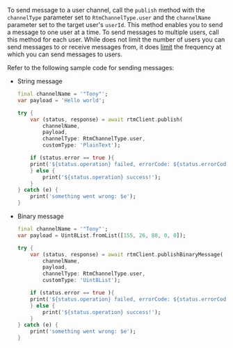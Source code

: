 <PlatformWrapper platform="flutter">

To send message to a user channel, call the `publish` method with the `channelType` parameter set to `RtmChannelType.user` and the `channelName` parameter set to the target user's `userId`. This method enables you to send a message to one user at a time. To send messages to multiple users, call this method for each user. While <Vg k="SIG" /> does not limit the number of users you can send messages to or receive messages from, it does [limit](../reference/limitations#message-channel) the frequency at which you can send messages to users.

Refer to the following sample code for sending messages:

- String message

    ```dart
    final channelName = '"Tony"';
    var payload = 'Hello world';

    try {
        var (status, response) = await rtmClient.publish(
            channelName,
            payload,
            channelType: RtmChannelType.user,
            customType: 'PlainText');

        if (status.error == true ){
        print('${status.operation} failed, errorCode: ${status.errorCode}, due to ${status.reason}');
        } else {
            print('${status.operation} success!');
        }
    } catch (e) {
        print('something went wrong: $e');
    }
    ```

- Binary message

    ```dart
    final channelName = '"Tony"';
    var payload = Uint8List.fromList([155, 26, 88, 0, 0]);

    try {
        var (status, response) = await rtmClient.publishBinaryMessage(
            channelName,
            payload,
            channelType: RtmChannelType.user,
            customType: 'Uint8List');

        if (status.error == true ){
        print('${status.operation} failed, errorCode: ${status.errorCode}, due to ${status.reason}');
        } else {
            print('${status.operation} success!');
        }
    } catch (e) {
        print('something went wrong: $e');
    }
    ```

</PlatformWrapper>
